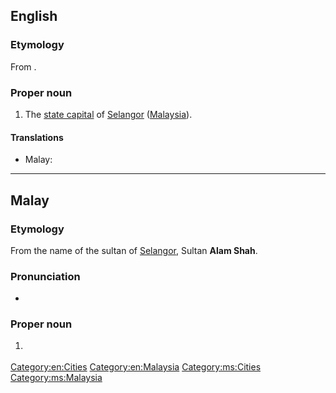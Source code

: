 ==English==
{{wikipedia}}

===Etymology===
From {{etyl|ms|en}} {{m|ms|Shah Alam}}.

===Proper noun===
{{en-proper noun|head=Shah Alam}}

# The [[state capital]] of [[Selangor]] ([[Malaysia]]).

====Translations====
{{trans-top|capital of Selangor}}
* Malay: {{t|ms|Shah Alam}}
{{trans-mid}}
{{trans-bottom}}

[[Category:en:Cities]]
[[Category:en:Malaysia]]

----

==Malay==
{{wikipedia|lang=ms}}

===Etymology===
From the name of the sultan of [[Selangor]], Sultan '''Alam Shah'''.

===Pronunciation===
* {{IPA|ms|/ʃah ʔalam/}}

===Proper noun===
{{ms-proper noun|j=شاە عالم}}

# {{l|en|Shah Alam}} {{qualifier|capital of Selangor}}

[[Category:ms:Cities]]
[[Category:ms:Malaysia]]
